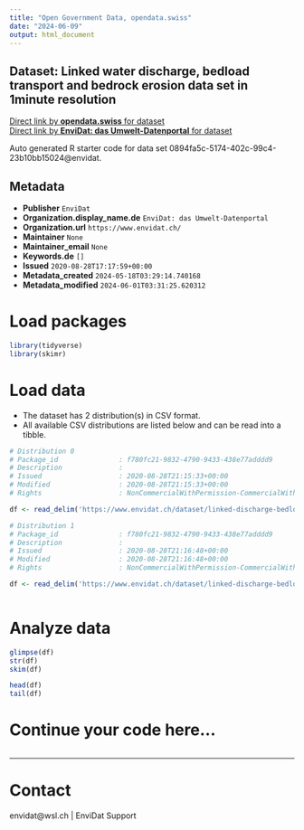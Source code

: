 ```yaml
---
title: "Open Government Data, opendata.swiss"
date: "2024-06-09"
output: html_document
---
```


## Dataset: Linked water discharge, bedload transport and bedrock erosion data set in 1minute resolution



[Direct link by **opendata.swiss** for dataset](https://opendata.swiss/de/dataset/linked-water-discharge-bedload-transport-and-bedrock-erosion-data-set-in-1minute-resolution)<br>
[Direct link by **EnviDat: das Umwelt-Datenportal** for dataset](https://www.envidat.ch/#/metadata/linked-discharge-bedload-transport-and-bedrock-erosion-data-set)

Auto generated R starter code for data set 0894fa5c-5174-402c-99c4-23b10bb15024@envidat.

## Metadata

- **Publisher** `EnviDat`
- **Organization.display_name.de** `EnviDat: das Umwelt-Datenportal`
- **Organization.url** `https://www.envidat.ch/`
- **Maintainer** `None`
- **Maintainer_email** `None`
- **Keywords.de** `[]`
- **Issued** `2020-08-28T17:17:59+00:00`
- **Metadata_created** `2024-05-18T03:29:14.740168`
- **Metadata_modified** `2024-06-01T03:31:25.620312`


# Load packages

```r

library(tidyverse)
library(skimr)

```

# Load data

-   The dataset has 2 distribution(s) in CSV format.
-   All available CSV distributions are listed below and can be read into a tibble.

```r

# Distribution 0
# Package_id               : f780fc21-9832-4790-9433-438e77adddd9
# Description              : 
# Issued                   : 2020-08-28T21:15:33+00:00
# Modified                 : 2020-08-28T21:15:33+00:00
# Rights                   : NonCommercialWithPermission-CommercialWithPermission-ReferenceRequired

df <- read_delim('https://www.envidat.ch/dataset/linked-discharge-bedload-transport-and-bedrock-erosion-data-set/resource/f3448762-eb7a-4757-8374-3dc924329af7')

# Distribution 1
# Package_id               : f780fc21-9832-4790-9433-438e77adddd9
# Description              : 
# Issued                   : 2020-08-28T21:16:48+00:00
# Modified                 : 2020-08-28T21:16:48+00:00
# Rights                   : NonCommercialWithPermission-CommercialWithPermission-ReferenceRequired

df <- read_delim('https://www.envidat.ch/dataset/linked-discharge-bedload-transport-and-bedrock-erosion-data-set/resource/5ad00781-8f75-4457-ae4e-7ae2ddbbab28')



```

# Analyze data

```r

glimpse(df)
str(df)
skim(df)

head(df)
tail(df)

```

# Continue your code here...

```r

```

------------------------------------------------------------------------

# Contact

envidat@wsl.ch | EnviDat Support
